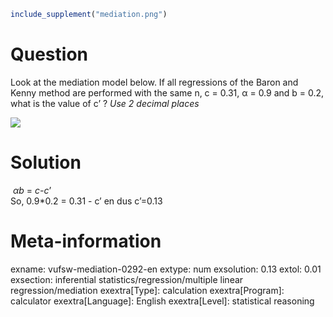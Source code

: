 ```r
include_supplement("mediation.png")
```

Question
========
Look at the mediation model below. If all regressions of the Baron and
Kenny method are performed with the same n, c = 0.31, α = 0.9 and b =
0.2, what is the value of c' ? *Use 2 decimal places*  
  
![](mediation.png)


Solution
========





 *αb* = *c-c*'  
So, 0.9\*0.2 = 0.31 - c' en dus c'=0.13





Meta-information
================
exname: vufsw-mediation-0292-en
extype: num
exsolution: 0.13
extol: 0.01
exsection: inferential statistics/regression/multiple linear regression/mediation
exextra[Type]: calculation
exextra[Program]: calculator
exextra[Language]: English
exextra[Level]: statistical reasoning

